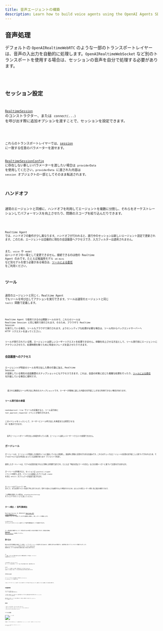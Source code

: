 ```yaml
---
title: 音声エージェントの構築
description: Learn how to build voice agents using the OpenAI Agents SDK, what features are available, how to architecture your application, and more.
---
```



## 音声処理

デフォルトの `OpenAIRealtimeWebRTC` のような一部のトランスポートレイヤーは、音声の入出力を自動的に処理します。`OpenAIRealtimeWebSocket` など別のトランスポートを使用する場合は、セッションの音声を自分で処理する必要があります。

<Code lang="typescript" code={handleAudioExample} />

## セッション設定

[`RealtimeSession`](/openai-agents-js/openai/agents-realtime/classes/realtimesession/) のコンストラクター、または `connect(...)` を呼び出す際に追加オプションを渡すことで、セッションを設定できます。

<Code lang="typescript" code={configureSessionExample} />

これらのトランスポートレイヤーでは、[session](https://platform.openai.com/docs/api-reference/realtime-client-events/session/update) に一致する任意のパラメーターを渡せます。

[RealtimeSessionConfig](/openai-agents-js/openai/agents-realtime/type-aliases/realtimesessionconfig/) に存在しない新しいパラメーターを渡したい場合は `providerData` を使用してください。`providerData` に渡された内容は `session` オブジェクトの一部としてそのまま転送されます。

## ハンドオフ

通常のエージェントと同様に、ハンドオフを利用してエージェントを複数に分割し、それらをオーケストレーションしてパフォーマンスを向上させたり、問題のスコープを絞り込んだりできます。

<Code lang="typescript" code={multiAgentsExample} />

Realtime Agent では、ハンドオフの動作が少し異なります。ハンドオフが行われると、進行中のセッションは新しいエージェント設定で更新されます。このため、エージェントは自動的に現在の会話履歴へアクセスでき、入力フィルターは適用されません。

また、`voice` や `model` はハンドオフの一環として変更できません。接続できるのは他の Realtime Agent のみです。たとえば推論用モデル `o4-mini` など別モデルを使う必要がある場合は、[ツールによる委任](#delegation-through-tools) をご利用ください。

## ツール

通常のエージェントと同じく、Realtime Agent でもツールを呼び出してアクションを実行できます。ツールは通常のエージェントと同じ `tool()` 関数で定義します。

<Code lang="typescript" code={defineToolExample} />

Realtime Agent で使用できるのは関数ツールのみで、これらのツールは Realtime Session と同じ場所で実行されます。そのため、ブラウザで Realtime Session を実行している場合、ツールもブラウザで実行されます。よりセンシティブな処理が必要な場合は、ツール内からバックエンドサーバーへ HTTP リクエストを送ってください。

ツールが実行されている間、エージェントは新しいユーザーリクエストを処理できません。体験を向上させる方法として、ツール実行前にエージェントにアナウンスさせたり、処理時間を稼ぐために特定のフレーズを話させたりできます。

### 会話履歴へのアクセス

エージェントが特定のツールを呼び出した際の引数に加え、Realtime Session が追跡している現在の会話履歴のスナップショットにもアクセスできます。これは、会話の状態に応じた複雑な処理を行ったり、[ツールによる委任](#delegation-through-tools) を計画している場合に便利です。

<Code lang="typescript" code={toolHistoryExample} />

<Aside type="note">
  渡される履歴はツール呼び出し時点のスナップショットです。ユーザーが最後に話した内容の文字起こしがまだ利用できない場合があります。
</Aside>

### ツール実行前の承認

`needsApproval: true` でツールを定義すると、ツール実行前に `tool_approval_requested` イベントが発行されます。

このイベントをリッスンして、ユーザーにツール呼び出しを承認または拒否させる UI を表示できます。

<Code lang="typescript" code={toolApprovalEventExample} />

<Aside type="note">
  音声エージェントがツール呼び出しの承認を待っている間、エージェントは新しいユーザーリクエストを処理できません。
</Aside>

## ガードレール

ガードレールは、エージェントが発話した内容がルールに違反していないか監視し、違反時に即座に応答を打ち切る仕組みです。これらのチェックはエージェントの応答の文字起こしに基づいて行われるため、モデルのテキスト出力が有効になっている必要があります（デフォルトで有効）。

提供したガードレールは、モデルの応答が返されると同時に非同期で実行され、たとえば「特定の禁止ワードを含む」などの分類トリガーに基づいて応答を打ち切れます。

ガードレールが作動すると、セッションは `guardrail_tripped` イベントを発行します。イベントには違反したアイテムの `itemId` を含む `details` オブジェクトが追加で渡されます。

<Code lang="typescript" code={guardrailsExample} />

ガードレールはデフォルトで 100 文字ごと、または応答テキスト生成完了時に実行されます。音声での読み上げは通常それより時間がかかるため、ほとんどの場合ユーザーが聞く前に違反を検知できます。

この挙動を変更したい場合は、`outputGuardrailSettings` オブジェクトをセッションに渡してください。

<Code lang="typescript" code={guardrailSettingsExample} />

## ターン検出 / 音声活動検出

Realtime Session は、組み込みの [Realtime API の音声活動検出モード](https://platform.openai.com/docs/guides/realtime-vad) を使用してユーザーが話しているかを自動的に検知し、新しいターンを開始します。

`turnDetection` オブジェクトをセッションに渡すことで音声活動検出モードを変更できます。

<Code lang="typescript" code={turnDetectionExample} />

ターン検出設定を調整することで、不要な割り込みや無音への対応を最適化できます。各設定の詳細は [Realtime API ドキュメント](https://platform.openai.com/docs/guides/realtime-vad) を参照してください。

## 割り込み

組み込みの音声活動検出を使用している場合、ユーザーがエージェントの発話中に話し始めると、自動的に割り込みが検知され、発話内容に基づいてコンテキストが更新されます。また `audio_interrupted` イベントが発行されます。これは（WebSocket 接続時のみ）すべての音声再生を即座に停止する際に利用できます。

<Code lang="typescript" code={audioInterruptedExample} />

UI に「停止」ボタンなど手動で割り込みを行う機能を提供したい場合は、`interrupt()` を直接呼び出してください。

<Code lang="typescript" code={sessionInterruptExample} />

いずれの場合も、Realtime Session はエージェントの生成を中断し、ユーザーへ話した内容の知識を切り捨て、履歴を更新します。

WebRTC でエージェントに接続している場合、音声出力もクリアされます。WebSocket を使用している場合は、再生キューにある音声の停止を自分で処理する必要があります。

## テキスト入力

エージェントへテキスト入力を送信したい場合は、`RealtimeSession` の `sendMessage` メソッドを使用します。

これは、ユーザーがエージェントと音声・テキストの両モダリティでやり取りできるようにしたり、追加のコンテキストを提供したりする場合に便利です。

<Code lang="typescript" code={sendMessageExample} />

## 会話履歴管理

`RealtimeSession` は `history` プロパティで会話履歴を自動的に管理します。

これを利用して履歴をユーザーに表示したり、追加の処理を行ったりできます。履歴は会話中に絶えず変化するため、`history_updated` イベントをリッスンすると便利です。

履歴を変更したい場合（メッセージを完全に削除したり、文字起こしを更新したりするなど）は、`updateHistory` メソッドを使用してください。

<Code lang="typescript" code={updateHistoryExample} />

### 制限事項

1. 現時点では、実行済みの関数ツール呼び出しを後から更新・変更できません
2. 履歴でテキストを表示するには、文字起こしおよびテキストモダリティを有効にする必要があります
3. 割り込みで切り捨てられた応答には文字起こしがありません

## ツールによる委任

![ツールによる委任](https://cdn.openai.com/API/docs/diagram-speech-to-speech-agent-tools.png)

会話履歴とツール呼び出しを組み合わせることで、より複雑な処理を別のバックエンドエージェントに委任し、その結果をユーザーへ返すことができます。

<Code lang="typescript" code={delegationAgentExample} />

以下のコードはサーバー側で実行されます。この例では Next.js の server actions を使用しています。

<Code lang="typescript" code={serverAgentExample} />
